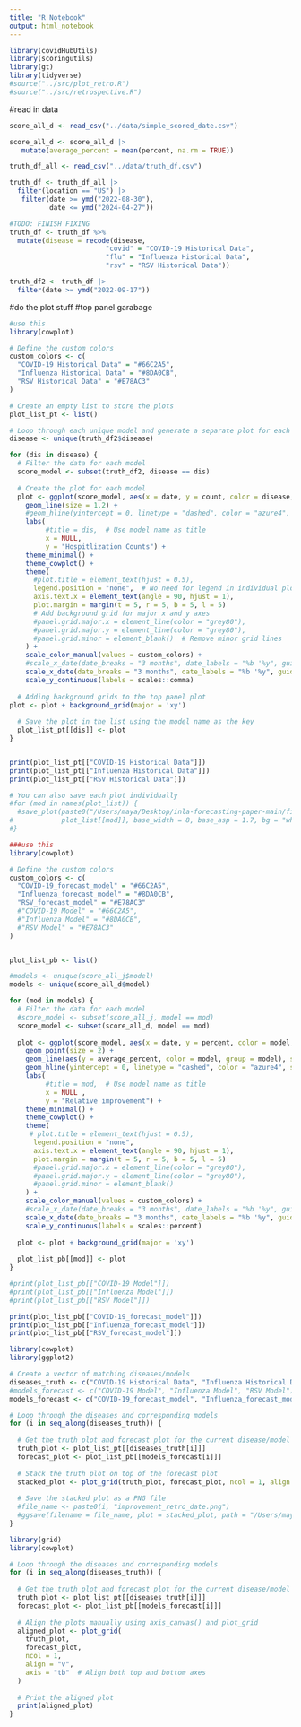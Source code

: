 ```yaml
---
title: "R Notebook"
output: html_notebook
---
```



```r
library(covidHubUtils)
library(scoringutils)
library(gt)
library(tidyverse)
#source("../src/plot_retro.R")
#source("../src/retrospective.R")
``` 


#read in data 
```r
score_all_d <- read_csv("../data/simple_scored_date.csv")

score_all_d <- score_all_d |>
   mutate(average_percent = mean(percent, na.rm = TRUE))
```

```r
truth_df_all <- read_csv("../data/truth_df.csv")
```

```r
truth_df <- truth_df_all |>
  filter(location == "US") |>
   filter(date >= ymd("2022-08-30"),
          date <= ymd("2024-04-27"))

#TODO: FINISH FIXING 
truth_df <- truth_df %>%
  mutate(disease = recode(disease,
                        "covid" = "COVID-19 Historical Data",
                        "flu" = "Influenza Historical Data",
                        "rsv" = "RSV Historical Data"))

truth_df2 <- truth_df |>
  filter(date >= ymd("2022-09-17"))
```

#do the plot stuff 
#top panel garabage
```r
#use this 
library(cowplot)

# Define the custom colors
custom_colors <- c(
  "COVID-19 Historical Data" = "#66C2A5",
  "Influenza Historical Data" = "#8DA0CB",
  "RSV Historical Data" = "#E78AC3"
)

# Create an empty list to store the plots
plot_list_pt <- list()

# Loop through each unique model and generate a separate plot for each
disease <- unique(truth_df2$disease)

for (dis in disease) {
  # Filter the data for each model
  score_model <- subset(truth_df2, disease == dis)
  
  # Create the plot for each model
  plot <- ggplot(score_model, aes(x = date, y = count, color = disease, group = disease)) +
    geom_line(size = 1.2) +  
    #geom_hline(yintercept = 0, linetype = "dashed", color = "azure4", size = 1) +
    labs(
         #title = dis,  # Use model name as title
         x = NULL,
         y = "Hospitlization Counts") +
    theme_minimal() +
    theme_cowplot() +
    theme(
      #plot.title = element_text(hjust = 0.5),
      legend.position = "none",  # No need for legend in individual plots
      axis.text.x = element_text(angle = 90, hjust = 1),
      plot.margin = margin(t = 5, r = 5, b = 5, l = 5)
      # Add background grid for major x and y axes
      #panel.grid.major.x = element_line(color = "grey80"),
      #panel.grid.major.y = element_line(color = "grey80"),
      #panel.grid.minor = element_blank()  # Remove minor grid lines
    ) +
    scale_color_manual(values = custom_colors) +  
    #scale_x_date(date_breaks = "3 months", date_labels = "%b '%y", guide = guide_axis(angle = 0), expand = c(0.02, 0.02)) +
    scale_x_date(date_breaks = "3 months", date_labels = "%b '%y", guide = guide_axis(angle = 0)) +
    scale_y_continuous(labels = scales::comma)
  
  # Adding background grids to the top panel plot
plot <- plot + background_grid(major = 'xy')
  
  # Save the plot in the list using the model name as the key
  plot_list_pt[[dis]] <- plot
}


print(plot_list_pt[["COVID-19 Historical Data"]])
print(plot_list_pt[["Influenza Historical Data"]])
print(plot_list_pt[["RSV Historical Data"]])

# You can also save each plot individually
#for (mod in names(plot_list)) {
  #save_plot(paste0("/Users/maya/Desktop/inla-forecasting-paper-main/figure/sup_date_", mod, ".png"), 
#            plot_list[[mod]], base_width = 8, base_asp = 1.7, bg = "white")
#}
```

```r
###use this 
library(cowplot)

# Define the custom colors
custom_colors <- c(
  "COVID-19_forecast_model" = "#66C2A5",
  "Influenza_forecast_model" = "#8DA0CB",
  "RSV_forecast_model" = "#E78AC3"
  #"COVID-19 Model" = "#66C2A5",
  #"Influenza Model" = "#8DA0CB",
  #"RSV Model" = "#E78AC3"
)


plot_list_pb <- list()

#models <- unique(score_all_j$model)
models <- unique(score_all_d$model)

for (mod in models) {
  # Filter the data for each model
  #score_model <- subset(score_all_j, model == mod)
  score_model <- subset(score_all_d, model == mod)
  
  plot <- ggplot(score_model, aes(x = date, y = percent, color = model, group = model)) +
    geom_point(size = 2) + 
    geom_line(aes(y = average_percent, color = model, group = model), size = 0.75) +
    geom_hline(yintercept = 0, linetype = "dashed", color = "azure4", size = 1) +
    labs(
         #title = mod,  # Use model name as title
         x = NULL ,
         y = "Relative improvement") +
    theme_minimal() +
    theme_cowplot() +
    theme(
     # plot.title = element_text(hjust = 0.5),
      legend.position = "none",  
      axis.text.x = element_text(angle = 90, hjust = 1),
      plot.margin = margin(t = 5, r = 5, b = 5, l = 5)
      #panel.grid.major.x = element_line(color = "grey80"),
      #panel.grid.major.y = element_line(color = "grey80"),
      #panel.grid.minor = element_blank()  
    ) +
    scale_color_manual(values = custom_colors) +  
    #scale_x_date(date_breaks = "3 months", date_labels = "%b '%y", guide = guide_axis(angle = 0), expand = expansion(mult = c(0.01, 0.01))) +
    scale_x_date(date_breaks = "3 months", date_labels = "%b '%y", guide = guide_axis(angle = 0)) +
    scale_y_continuous(labels = scales::percent)
  
  plot <- plot + background_grid(major = 'xy')
  
  plot_list_pb[[mod]] <- plot
}

#print(plot_list_pb[["COVID-19 Model"]])
#print(plot_list_pb[["Influenza Model"]])
#print(plot_list_pb[["RSV Model"]])

print(plot_list_pb[["COVID-19_forecast_model"]])
print(plot_list_pb[["Influenza_forecast_model"]])
print(plot_list_pb[["RSV_forecast_model"]])
```

```r
library(cowplot)
library(ggplot2)

# Create a vector of matching diseases/models
diseases_truth <- c("COVID-19 Historical Data", "Influenza Historical Data", "RSV Historical Data")
#models_forecast <- c("COVID-19 Model", "Influenza Model", "RSV Model")
models_forecast <- c("COVID-19_forecast_model", "Influenza_forecast_model", "RSV_forecast_model")

# Loop through the diseases and corresponding models
for (i in seq_along(diseases_truth)) {
  
  # Get the truth plot and forecast plot for the current disease/model
  truth_plot <- plot_list_pt[[diseases_truth[i]]]
  forecast_plot <- plot_list_pb[[models_forecast[i]]]
  
  # Stack the truth plot on top of the forecast plot
  stacked_plot <- plot_grid(truth_plot, forecast_plot, ncol = 1, align = "v", labels = "AUTO", rel_heights = c(1, 1))
  
  # Save the stacked plot as a PNG file
  #file_name <- paste0(i, "improvement_retro_date.png")
  #ggsave(filename = file_name, plot = stacked_plot, path = "/Users/maya/Desktop/inla-forecasting-paper-main/Supplemental_figures/results_1/", width = 8.8, height = 5.5, units = "in", bg = "white")
}
```


```r
library(grid)
library(cowplot)

# Loop through the diseases and corresponding models
for (i in seq_along(diseases_truth)) {
  
  # Get the truth plot and forecast plot for the current disease/model
  truth_plot <- plot_list_pt[[diseases_truth[i]]]
  forecast_plot <- plot_list_pb[[models_forecast[i]]]
  
  # Align the plots manually using axis_canvas() and plot_grid
  aligned_plot <- plot_grid(
    truth_plot, 
    forecast_plot, 
    ncol = 1, 
    align = "v", 
    axis = "tb"  # Align both top and bottom axes
  )
  
  # Print the aligned plot
  print(aligned_plot)
}
```

